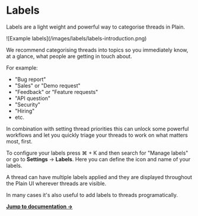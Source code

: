 
# Labels

Labels are a light weight and powerful way to categorise threads in Plain.

<ImageContainer withBorder={true}>
  ![Example labels](/images/labels/labels-introduction.png)
</ImageContainer>

We recommend categorising threads into topics so you immediately know, at a glance, what people are getting in touch about.

For example:

- "Bug report"
- "Sales" or "Demo request"
- "Feedback" or "Feature requests"
- "API question"
- "Security"
- "Hiring"
- etc.

In combination with setting thread priorities this can unlock some powerful workflows and let you quickly triage your threads to work on what matters most, first.

To configure your labels press ⌘ + K and then search for "Manage labels" or go to **Settings** → **Labels**. Here you can define the icon and name of your labels.

A thread can have multiple labels applied and they are displayed throughout the Plain UI wherever threads are visible.

In many cases it's also useful to add labels to threads programatically.

[**Jump to documentation →**](/graphql/labels)
